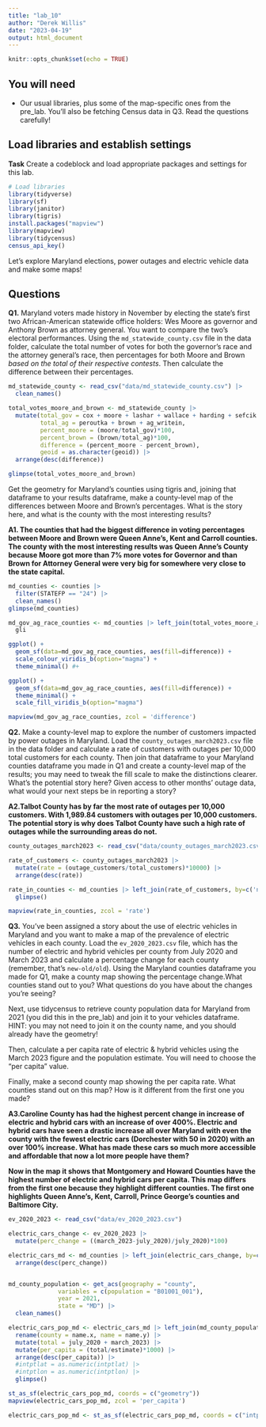 ```yaml
---
title: "lab_10"
author: "Derek Willis"
date: "2023-04-19"
output: html_document
---
```


```r
knitr::opts_chunk$set(echo = TRUE)
```

## You will need

* Our usual libraries, plus some of the map-specific ones from the pre_lab. You'll also be fetching Census data in Q3. Read the questions carefully!

## Load libraries and establish settings

**Task** Create a codeblock and load appropriate packages and settings for this lab.

```r
# Load libraries
library(tidyverse)
library(sf)
library(janitor)
library(tigris)
install.packages("mapview")
library(mapview)
library(tidycensus)
census_api_key()
```

Let's explore Maryland elections, power outages and electric vehicle data and make some maps! 

## Questions 

**Q1.** Maryland voters made history in November by electing the state's first two African-American statewide office holders: Wes Moore as governor and Anthony Brown as attorney general. You want to compare the two's electoral performances. Using the `md_statewide_county.csv` file in the data folder, calculate the total number of votes for both the governor's race and the attorney general's race, then percentages for both Moore and Brown _based on the total of their respective contests_. Then calculate the difference between their percentages.

```r
md_statewide_county <- read_csv("data/md_statewide_county.csv") |> 
  clean_names()

total_votes_moore_and_brown <- md_statewide_county |> 
  mutate(total_gov = cox + moore + lashar + wallace + harding + sefcik + gov_writein,
         total_ag = peroutka + brown + ag_writein,
         percent_moore = (moore/total_gov)*100,
         percent_brown = (brown/total_ag)*100,
         difference = (percent_moore - percent_brown),
         geoid = as.character(geoid)) |> 
  arrange(desc(difference))

glimpse(total_votes_moore_and_brown)

```

Get the geometry for Maryland's counties using tigris and, joining that dataframe to your results dataframe, make a county-level map of the differences between Moore and Brown's percentages. What is the story here, and what is the county with the most interesting results?

**A1. The counties that had the biggest difference in voting percentages between Moore and Brown were Queen Anne's, Kent and Carroll counties. The county with the most interesting results was Queen Anne's County because Moore got more than 7% more votes for Governor and than Brown for Attorney General were very big for somewhere very close to the state capital.** 

```r
md_counties <- counties |>
  filter(STATEFP == "24") |> 
  clean_names()
glimpse(md_counties)

md_gov_ag_race_counties <- md_counties |> left_join(total_votes_moore_and_brown, join_by(geoid)) |> 
  gli

ggplot() +
  geom_sf(data=md_gov_ag_race_counties, aes(fill=difference)) +
  scale_colour_viridis_b(option="magma") +
  theme_minimal() #+

ggplot() +
  geom_sf(data=md_gov_ag_race_counties, aes(fill=difference)) +
  theme_minimal() +
  scale_fill_viridis_b(option="magma")

mapview(md_gov_ag_race_counties, zcol = 'difference')
```

**Q2.** Make a county-level map to explore the number of customers impacted by power outages in Maryland. Load the `county_outages_march2023.csv` file in the data folder and calculate a rate of customers with outages per 10,000 total customers for each county. Then join that dataframe to your Maryland counties dataframe you made in Q1 and create a county-level map of the results; you may need to tweak the fill scale to make the distinctions clearer. What's the potential story here? Given access to other months' outage data, what would your next steps be in reporting a story?

**A2.Talbot County has by far the most rate of outages per 10,000 customers. With 1,989.84 customers with outages per 10,000 customers. The potential story is why does Talbot County have such a high rate of outages while the surrounding areas do not. ** 

```r
county_outages_march2023 <- read_csv("data/county_outages_march2023.csv")

rate_of_customers <- county_outages_march2023 |> 
  mutate(rate = (outage_customers/total_customers)*10000) |>
  arrange(desc(rate))

rate_in_counties <- md_counties |> left_join(rate_of_customers, by=c('name'='county')) |>
  glimpse()

mapview(rate_in_counties, zcol = 'rate')

```

**Q3.** You've been assigned a story about the use of electric vehicles in Maryland and you want to make a map of the prevalence of electric vehicles in each county. Load the `ev_2020_2023.csv` file, which has the number of electric and hybrid vehicles per county from July 2020 and March 2023 and calculate a percentage change for each county (remember, that's `new-old/old`). Using the Maryland counties dataframe you made for Q1, make a county map showing the percentage change.What counties stand out to you? What questions do you have about the changes you're seeing?

Next, use tidycensus to retrieve county population data for Maryland from 2021 (you did this in the pre_lab) and join it to your vehicles dataframe. HINT: you may not need to join it on the county name, and you should already have the geometry!

Then, calculate a per capita rate of electric & hybrid vehicles using the March 2023 figure and the population estimate. You will need to choose the "per capita" value.

Finally, make a second county map showing the per capita rate. What counties stand out on this map? How is it different from the first one you made?

**A3.Caroline County has had the highest percent change in increase of electric and hybrid cars with an increase of over 400%. Electric and hybrid cars have seen a drastic increase all over Maryland with even the county with the fewest electric cars (Dorchester with 50 in 2020) with an over 100% increase. What has made these cars so much more accessible and affordable that now a lot more people have them?**

**Now in the map it shows that Montgomery and Howard Counties have the highest number of electric and hybrid cars per capita. This map differs from the first one because they highlight different counties. The first one highlights Queen Anne's, Kent, Carroll, Prince George's counties and Baltimore City.**

```r
ev_2020_2023 <- read_csv("data/ev_2020_2023.csv")

electric_cars_change <- ev_2020_2023 |> 
  mutate(perc_change = ((march_2023-july_2020)/july_2020)*100)

electric_cars_md <- md_counties |> left_join(electric_cars_change, by=c('name'='county')) |> 
  arrange(desc(perc_change))


md_county_population <- get_acs(geography = "county",
              variables = c(population = "B01001_001"),
              year = 2021,
              state = "MD") |> 
  clean_names()

electric_cars_pop_md <- electric_cars_md |> left_join(md_county_population, join_by(geoid)) |> 
  rename(county = name.x, name = name.y) |> 
  mutate(total = july_2020 + march_2023) |> 
  mutate(per_capita = (total/estimate)*1000) |> 
  arrange(desc(per_capita)) |> 
  #intptlat = as.numeric(intptlat) |> 
  #intptlon = as.numeric(intptlon) |> 
  glimpse()

st_as_sf(electric_cars_pop_md, coords = c("geometry"))
mapview(electric_cars_pop_md, zcol = 'per_capita')

electric_cars_pop_md <- st_as_sf(electric_cars_pop_md, coords = c("intptlat", "intptlon"), crs = 4326)


```

